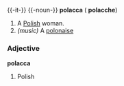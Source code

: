 {{-it-}}
{{-noun-}}
'''polacca''' {{f}} ({{p}} '''polacche''')
# A [[Polish]] woman.
# ''(music)'' A [[polonaise]]

===Adjective===
'''polacca''' {{f}}

# Polish